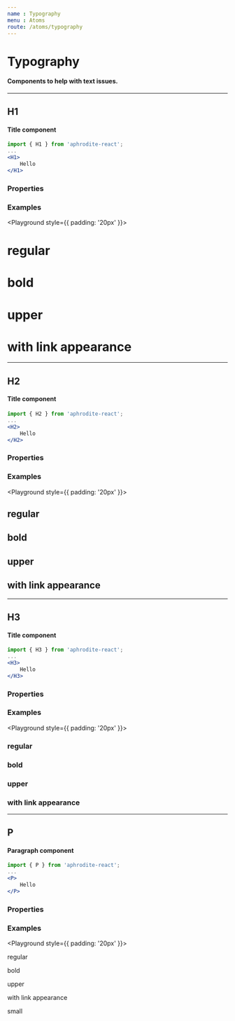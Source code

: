 ```yaml
---
name : Typography
menu : Atoms
route: /atoms/typography
---
```



# Typography
#### Components to help with text issues.

---

## H1
#### Title component

```jsx
import { H1 } from 'aphrodite-react';
...
<H1>
    Hello
</H1>
```

### Properties
<Props of={H1} />

### Examples
<Playground style={{ padding: '20px' }}>
    <Row horizontal="center">
        <Col xs={6} sm={4}>
            <H1 center>
                regular
            </H1>
        </Col>
        <Col xs={6} sm={4}>
            <H1 center bold>
                bold
            </H1>
        </Col>
        <Col xs={12} sm={4}>
            <H1 center upper>
                upper
            </H1>
        </Col>
        <Col xs={6} sm={12}>
            <H1 center link>
                with link appearance
            </H1>
        </Col>
    </Row>
</Playground>

---

## H2
#### Title component

```jsx
import { H2 } from 'aphrodite-react';
...
<H2>
    Hello
</H2>
```

### Properties
<Props of={H2} />

### Examples
<Playground style={{ padding: '20px' }}>
    <Row horizontal="center">
        <Col xs={6} sm={4}>
            <H2 center>
                regular
            </H2>
        </Col>
        <Col xs={6} sm={4}>
            <H2 center bold>
                bold
            </H2>
        </Col>
        <Col xs={12} sm={4}>
            <H2 center upper>
                upper
            </H2>
        </Col>
        <Col xs={6} sm={12}>
            <H2 center link>
                with link appearance
            </H2>
        </Col>
    </Row>
</Playground>

---

## H3
#### Title component

```jsx
import { H3 } from 'aphrodite-react';
...
<H3>
    Hello
</H3>
```

### Properties
<Props of={H3} />

### Examples
<Playground style={{ padding: '20px' }}>
    <Row horizontal="center">
        <Col xs={6} sm={4}>
            <H3 center>
                regular
            </H3>
        </Col>
        <Col xs={6} sm={4}>
            <H3 center bold>
                bold
            </H3>
        </Col>
        <Col xs={12} sm={4}>
            <H3 center upper>
                upper
            </H3>
        </Col>
        <Col xs={6} sm={12}>
            <H3 center link>
                with link appearance
            </H3>
        </Col>
    </Row>
</Playground>

---

## P
#### Paragraph component

```jsx
import { P } from 'aphrodite-react';
...
<P>
    Hello
</P>
```

### Properties
<Props of={P} />

### Examples
<Playground style={{ padding: '20px' }}>
    <Row horizontal="center">
        <Col xs={6} sm={4}>
            <P center>
                regular
            </P>
        </Col>
        <Col xs={6} sm={4}>
            <P center bold>
                bold
            </P>
        </Col>
        <Col xs={12} sm={4}>
            <P center upper>
                upper
            </P>
        </Col>
        <Col xs={6}>
            <P center link>
                with link appearance
            </P>
        </Col>
        <Col xs={6}>
            <P center small>
                small
            </P>
        </Col>
    </Row>
</Playground>
